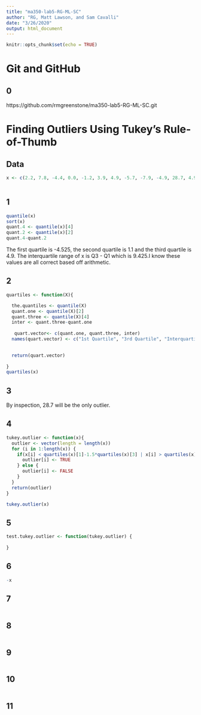 ```yaml
---
title: "ma350-lab5-RG-ML-SC"
author: "RG, Matt Lawson, and Sam Cavalli"
date: "3/26/2020"
output: html_document
---
```


```r
knitr::opts_chunk$set(echo = TRUE)
```

# Git and GitHub

## 0

https://github.com/rmgreenstone/ma350-lab5-RG-ML-SC.git

# Finding Outliers Using Tukey’s Rule-of-Thumb

## Data


```r

x <- c(2.2, 7.8, -4.4, 0.0, -1.2, 3.9, 4.9, -5.7, -7.9, -4.9, 28.7, 4.9)
      
```


## 1



```r
quantile(x)
sort(x)
quant.4 <- quantile(x)[4]
quant.2 <- quantile(x)[2]
quant.4-quant.2
```

The first quartile is -4.525, the second quartile is 1.1 and the third quartile is 4.9. The interquartile range of x is Q3 - Q1 which is 9.425.I know these values are all correct based off arithmetic. 


## 2



```r
quartiles <- function(X){

  the.quantiles <- quantile(X)
  quant.one <- quantile(X)[2]
  quant.three <- quantile(X)[4]
  inter <- quant.three-quant.one
  
   quart.vector<- c(quant.one, quant.three, inter)
  names(quart.vector) <- c("1st Quartile", "3rd Quartile", "Interquartile Range")
  

  return(quart.vector)
 
}
quartiles(x)
```



## 3



By inspection, 28.7 will be the only outlier.



## 4



```r
tukey.outlier <- function(x){
  outlier <- vector(length = length(x))
  for (i in 1:length(x)) {
    if(x[i] < quartiles(x)[1]-1.5*quartiles(x)[3] | x[i] > quartiles(x)[2]+1.5*quartiles(x)[3]){
      outlier[i] <- TRUE
    } else {
      outlier[i] <- FALSE
    }
  }
  return(outlier)
}

tukey.outlier(x)
```



## 5


```r
test.tukey.outlier <- function(tukey.outlier) {
  
}
```



## 6



```r
-x
```



## 7



```r

```



## 8



```r

```



## 9



```r

```



## 10



```r

```



## 11



```r

```




